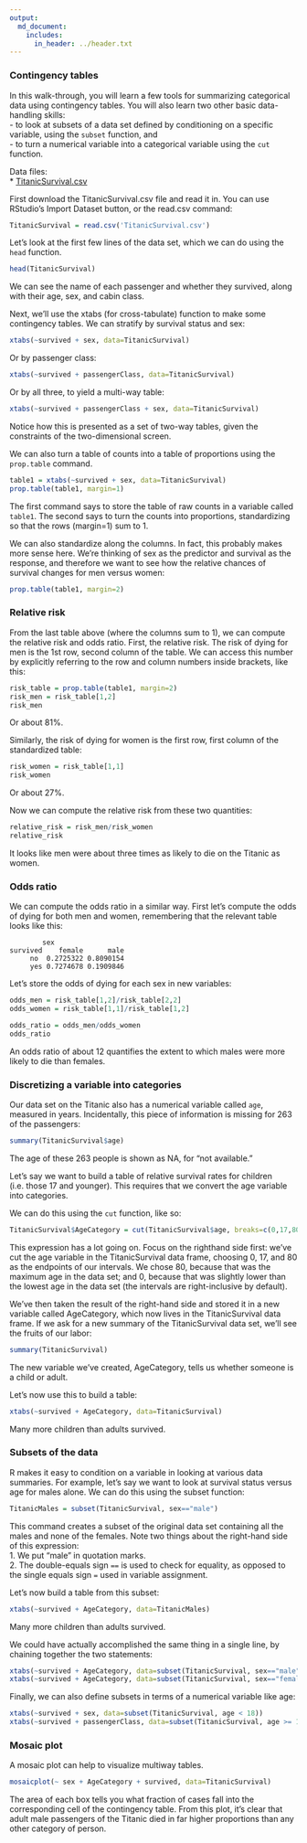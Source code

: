 ```yaml
---
output:
  md_document:
    includes:
      in_header: ../header.txt
---
```


### Contingency tables

In this walk-through, you will learn a few tools for summarizing categorical data using contingency tables.  You will also learn two other basic data-handling skills:  
- to look at subsets of a data set defined by conditioning on a specific variable, using the `subset` function, and  
- to turn a numerical variable into a categorical variable using the `cut` function.

Data files:  
* [TitanicSurvival.csv](TitanicSurvival.csv)  

First download the TitanicSurvival.csv file and read it in. You can use RStudio's Import Dataset button, or the read.csv command:
```r
TitanicSurvival = read.csv('TitanicSurvival.csv')
```

Let's look at the first few lines of the data set, which we can do using the `head` function.
```r
head(TitanicSurvival)
```
We can see the name of each passenger and whether they survived, along with their age, sex, and cabin class.

Next, we'll use the xtabs (for cross-tabulate) function to make some contingency tables.  We can stratify by survival status and sex:
```r
xtabs(~survived + sex, data=TitanicSurvival)
```

Or by passenger class:
```r
xtabs(~survived + passengerClass, data=TitanicSurvival)
```

Or by all three, to yield a multi-way table:
```r
xtabs(~survived + passengerClass + sex, data=TitanicSurvival)
```
Notice how this is presented as a set of two-way tables, given the constraints of the two-dimensional screen.  


We can also turn a table of counts into a table of proportions using the `prop.table` command.  
```r
table1 = xtabs(~survived + sex, data=TitanicSurvival)
prop.table(table1, margin=1)
```
The first command says to store the table of raw counts in a variable called `table1`.  The second says to turn the counts into proportions, standardizing so that the rows (margin=1) sum to 1.  

We can also standardize along the columns.  In fact, this probably makes more sense here.  We're thinking of sex as the predictor and survival as the response, and therefore we want to see how the relative chances of survival changes for men versus women:
```r
prop.table(table1, margin=2)
```

### Relative risk

From the last table above (where the columns sum to 1), we can compute the relative risk and odds ratio.  First, the relative risk.  The risk of dying for men is the 1st row, second column of the table.  We can access this number by explicitly referring to the row and column numbers inside brackets, like this:
```r
risk_table = prop.table(table1, margin=2)
risk_men = risk_table[1,2]
risk_men
```
Or about 81%.

Similarly, the risk of dying for women is the first row, first column of the standardized table:
```r
risk_women = risk_table[1,1]
risk_women
```
Or about 27%.

Now we can compute the relative risk from these two quantities:
```r
relative_risk = risk_men/risk_women
relative_risk
```
It looks like men were about three times as likely to die on the Titanic as women.


### Odds ratio

We can compute the odds ratio in a similar way.  First let's compute the odds of dying for both men and women, remembering that the relevant table looks like this:
```
        sex
survived    female      male
     no  0.2725322 0.8090154
     yes 0.7274678 0.1909846
```

Let's store the odds of dying for each sex in new variables:
```r
odds_men = risk_table[1,2]/risk_table[2,2]
odds_women = risk_table[1,1]/risk_table[1,2]
```

```r
odds_ratio = odds_men/odds_women
odds_ratio
```
An odds ratio of about 12 quantifies the extent to which males were more likely to die than females.


### Discretizing a variable into categories

Our data set on the Titanic also has a numerical variable called `age`, measured in years.  Incidentally, this piece of information is missing for 263 of the passengers:
```r
summary(TitanicSurvival$age)
```
The age of these 263 people is shown as NA, for "not available."

Let's say we want to build a table of relative survival rates for children (i.e. those 17 and younger).  This requires that we convert the age variable into categories.

We can do this using the `cut` function, like so:
```r
TitanicSurvival$AgeCategory = cut(TitanicSurvival$age, breaks=c(0,17,80))
```
This expression has a lot going on.  Focus on the righthand side first: we've cut the age variable in the TitanicSurvival data frame, choosing 0, 17, and 80 as the endpoints of our intervals.  We chose 80, because that was the maximum age in the data set; and 0, because that was slightly lower than the lowest age in the data set (the intervals are right-inclusive by default).

We've then taken the result of the right-hand side and stored it in a new variable called AgeCategory, which now lives in the TitanicSurvival data frame.  If we ask for a new summary of the TitanicSurvival data set, we'll see the fruits of our labor:
```r
summary(TitanicSurvival)
```
The new variable we've created, AgeCategory, tells us whether someone is a child or adult.

Let's now use this to build a table:
```r
xtabs(~survived + AgeCategory, data=TitanicSurvival)
```
Many more children than adults survived.

### Subsets of the data

R makes it easy to condition on a variable in looking at various data summaries.  For example, let's say we want to look at survival status versus age for males alone.  We can do this using the subset function:
```r
TitanicMales = subset(TitanicSurvival, sex=="male")
```
This command creates a subset of the original data set containing all the males and none of the females.  Note two things about the right-hand side of this expression:  
1. We put "male" in quotation marks.  
2. The double-equals sign `==` is used to check for equality, as opposed to the single equals sign `=` used in variable assignment.

Let's now build a table from this subset:
```r
xtabs(~survived + AgeCategory, data=TitanicMales)
```
Many more children than adults survived.

We could have actually accomplished the same thing in a single line, by chaining together the two statements:
```r
xtabs(~survived + AgeCategory, data=subset(TitanicSurvival, sex=="male"))
xtabs(~survived + AgeCategory, data=subset(TitanicSurvival, sex=="female"))
```


Finally, we can also define subsets in terms of a numerical variable like age:
```r
xtabs(~survived + sex, data=subset(TitanicSurvival, age < 18))
xtabs(~survived + passengerClass, data=subset(TitanicSurvival, age >= 18))
```
 

### Mosaic plot

A mosaic plot can help to visualize multiway tables.
```r
mosaicplot(~ sex + AgeCategory + survived, data=TitanicSurvival)
```
The area of each box tells you what fraction of cases fall into the corresponding cell of the contingency table.  From this plot, it's clear that adult male passengers of the Titanic died in far higher proportions than any other category of person.

